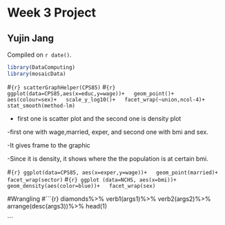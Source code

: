 # Week 3 Project

## Yujin Jang 

<!-- leave this material as is -->
Compiled on `r date()`.

```r
library(DataComputing)
library(mosaicData)
```
<!-- put your content after this line -->
#```{r}
scatterGraphHelper(CPS85)
```
#```{r}
ggplot(data=CPS85,aes(x=educ,y=wage))+
  geom_point()+
  aes(colour=sex)+
  scale_y_log10()+
  facet_wrap(~union,ncol-4)+
  stat_smooth(method-lm)
```

- first one is scatter plot and the second one is density plot

-first one with wage,married, exper, and second one with bmi and sex.

-It gives frame to the graphic

-Since it is density, it shows where the the population is at certain bmi.

#```{r}
ggplot(data=CPS85, aes(x=exper,y=wage))+
  geom_point(married)+
  facet_wrap(sector)
```
#```{r}
ggplot (data=NCHS, aes(x=bmi))+
  geom_density(aes(color=blue))+
  facet_wrap(sex)
```

#Wrangling
#```{r}
diamonds%>%
  verb1(args1)%>%
  verb2(args2)%>%
  arrange(desc(args3))%>%
  head(1)

```

